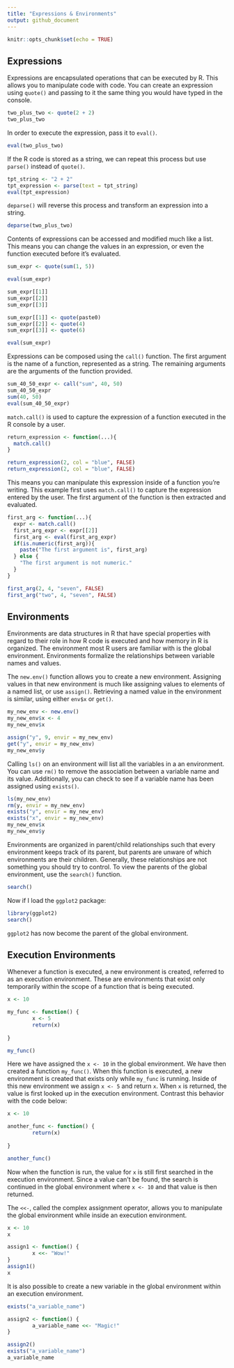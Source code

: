 ```yaml
---
title: "Expressions & Environments"
output: github_document
---
```


```r
knitr::opts_chunk$set(echo = TRUE)
```

## Expressions

Expressions are encapsulated operations that can be executed by R. This allows you to manipulate code with code. You can create an expression using `quote()` and passing to it the same thing you would have typed in the console.

```r
two_plus_two <- quote(2 + 2)
two_plus_two
```
In order to execute the expression, pass it to `eval()`.

```r
eval(two_plus_two)
```

If the R code is stored as a string, we can repeat this process but use `parse()` instead of `quote()`.

```r
tpt_string <- "2 + 2"
tpt_expression <- parse(text = tpt_string)
eval(tpt_expression)
```

`deparse()` will reverse this process and transform an expression into a string.

```r
deparse(two_plus_two)
```

Contents of expressions can be accessed and modified much like a list. This means you can change the values in an expression, or even the function executed before it's evaluated.

```r
sum_expr <- quote(sum(1, 5))

eval(sum_expr)

sum_expr[[1]]
sum_expr[[2]]
sum_expr[[3]]

sum_expr[[1]] <- quote(paste0)
sum_expr[[2]] <- quote(4)
sum_expr[[3]] <- quote(6)

eval(sum_expr)
```

Expressions can be composed using the `call()` function. The first argument is the name of a function, represented as a string. The remaining arguments are the arguments of the function provided.

```r
sum_40_50_expr <- call("sum", 40, 50)
sum_40_50_expr
sum(40, 50)
eval(sum_40_50_expr)
```

`match.call()` is used to capture the expression of a function executed in the R console by a user. 

```r
return_expression <- function(...){
  match.call()
}

return_expression(2, col = "blue", FALSE)
return_expression(2, col = "blue", FALSE)
```

This means you can manipulate this expression inside of a function you're writing. This example first uses `match.call()` to capture the expression entered by the user. The first argument of the function is then extracted and evaluated. 

```r
first_arg <- function(...){
  expr <- match.call()
  first_arg_expr <- expr[[2]]
  first_arg <- eval(first_arg_expr)
  if(is.numeric(first_arg)){
    paste("The first argument is", first_arg)
  } else {
    "The first argument is not numeric."
  }
}

first_arg(2, 4, "seven", FALSE)
first_arg("two", 4, "seven", FALSE)
```

## Environments

Environments are data structures in R that have special properties with regard to their role in how R code is executed and how memory in R is organized. The environment most R users are familiar with is the global environment. Environments formalize the relationships between variable names and values. 

The `new.env()` function allows you to create a new environment. Assigning values in that new environment is much like assigning values to elements of a named list, or use `assign()`. Retrieving a named value in the environment is similar, using either `env$x` or `get()`.

```r
my_new_env <- new.env()
my_new_env$x <- 4
my_new_env$x

assign("y", 9, envir = my_new_env)
get("y", envir = my_new_env)
my_new_env$y
```

Calling `ls()` on an environment will list all the variables in a an environment. You can use `rm()` to remove the association between a variable name and its value. Additionally, you can check to see if a variable name has been assigned using `exists()`.

```r
ls(my_new_env)
rm(y, envir = my_new_env)
exists("y", envir = my_new_env)
exists("x", envir = my_new_env)
my_new_env$x
my_new_env$y
```

Environments are organized in parent/child relationships such that every environment keeps track of its parent, but parents are unware of which environments are their children. Generally, these relationships are not something you should try to control. To view the parents of the global environment, use the `search()` function.

```r
search()
```

Now if I load the `ggplot2` package:

```r
library(ggplot2)
search()
```

`ggplot2` has now become the parent of the global environment. 

## Execution Environments

Whenever a function is executed, a new environment is created, referred to as an execution environment. These are environments that exist only temporarily within the scope of a function that is being executed.

```r
x <- 10

my_func <- function() {
        x <- 5
        return(x)
        
}

my_func()
```

Here we have assigned the `x <- 10` in the global environment. We have then created a function `my_func()`. When this function is executed, a new environment is created that exists only while `my_func` is running. Inside of this new environment we assign `x <- 5` and return `x`. When `x` is returned, the value is first looked up in the execution environment. Contrast this behavior with the code below:

```r
x <- 10

another_func <- function() {
        return(x)
        
}

another_func()
```

Now when the function is run, the value for `x` is still first searched in the execution environment. Since a value can't be found, the search is continued in the global environment where `x <- 10` and that value is then returned.

The `<<-`, called the complex assignment operator, allows you to manipulate the global environment while inside an execution environment. 

```r
x <- 10
x

assign1 <- function() {
        x <<- "Wow!"
}
assign1()
x
```

It is also possible to create a new variable in the global environment within an execution environment. 

```r
exists("a_variable_name")

assign2 <- function() {
        a_variable_name <<- "Magic!"
}

assign2()
exists("a_variable_name")
a_variable_name
```


